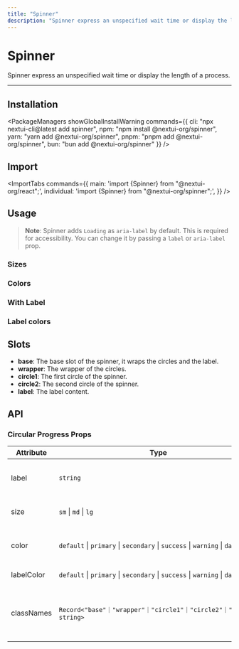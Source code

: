 ```yaml
---
title: "Spinner"
description: "Spinner express an unspecified wait time or display the length of a process."
---
```



# Spinner

Spinner express an unspecified wait time or display the length of a process.

<ComponentLinks component="spinner" rscCompatible />

---



## Installation

<PackageManagers
  showGlobalInstallWarning
  commands={{
    cli: "npx nextui-cli@latest add spinner",
    npm: "npm install @nextui-org/spinner",
    yarn: "yarn add @nextui-org/spinner",
    pnpm: "pnpm add @nextui-org/spinner",
    bun: "bun add @nextui-org/spinner"
  }}
/>


## Import

<ImportTabs
  commands={{
    main: 'import {Spinner} from "@nextui-org/react";',
    individual: 'import {Spinner} from "@nextui-org/spinner";',
  }}
/>

## Usage

<CodeDemo title="Usage" files={spinnerContent.usage} />

> **Note**: Spinner adds `Loading` as `aria-label` by default. This is required for accessibility. You can change it by passing a `label` or `aria-label` prop.

### Sizes

<CodeDemo title="Sizes" files={spinnerContent.sizes} />

### Colors

<CodeDemo title="Colors" files={spinnerContent.colors} />

### With Label

<CodeDemo title="With Label" files={spinnerContent.label} />

### Label colors

<CodeDemo title="Label colors" files={spinnerContent.labelColors} />

## Slots

- **base**: The base slot of the spinner, it wraps the circles and the label.
- **wrapper**: The wrapper of the circles.
- **circle1**: The first circle of the spinner.
- **circle2**: The second circle of the spinner.
- **label**: The label content.

<Spacer y={4} />

## API

### Circular Progress Props

| Attribute  | Type                                                                        | Description                                             | Default   |
| ---------- | --------------------------------------------------------------------------- | ------------------------------------------------------- | --------- |
| label      | `string`                                                                    | The content to display as the label.                    | -         |
| size       | `sm` \| `md` \| `lg`                                                        | The size of the spinner circles.                        | `md`      |
| color      | `default` \| `primary` \| `secondary` \| `success` \| `warning` \| `danger` | The color of the spinner circles.                       | `primary` |
| labelColor | `default` \| `primary` \| `secondary` \| `success` \| `warning` \| `danger` | The color of the label.                                 | `default` |
| classNames | `Record<"base"｜"wrapper"｜"circle1"｜"circle2"｜"label", string>`          | Allows to set custom class names for the spinner slots. | -         |
